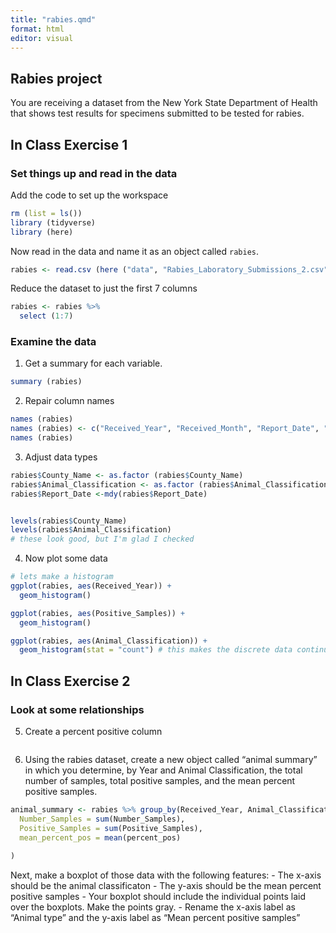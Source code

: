 ```yaml
---
title: "rabies.qmd"
format: html
editor: visual
---
```


## Rabies project

You are receiving a dataset from the New York State Department of Health that shows test results for specimens submitted to be tested for rabies.

## In Class Exercise 1

### Set things up and read in the data

Add the code to set up the workspace

```r
rm (list = ls())
library (tidyverse)
library (here)
```

Now read in the data and name it as an object called `rabies`.

```r
rabies <- read.csv (here ("data", "Rabies_Laboratory_Submissions_2.csv"))
```

Reduce the dataset to just the first 7 columns

```r
rabies <- rabies %>% 
  select (1:7)

```

### Examine the data

1.  Get a summary for each variable.

```r
summary (rabies)
```

2.  Repair column names

```r
names (rabies)
names (rabies) <- c("Received_Year", "Received_Month", "Report_Date", "County_Name", "Animal_Classification", "Number_of_Samples", "Positive_Samples")
names (rabies)
```

3.  Adjust data types

```r
rabies$County_Name <- as.factor (rabies$County_Name)
rabies$Animal_Classification <- as.factor (rabies$Animal_Classification)
rabies$Report_Date <-mdy(rabies$Report_Date)


levels(rabies$County_Name)
levels(rabies$Animal_Classification)
# these look good, but I'm glad I checked
```

4.  Now plot some data

```r
# lets make a histogram
ggplot(rabies, aes(Received_Year)) + 
  geom_histogram()

ggplot(rabies, aes(Positive_Samples)) +
  geom_histogram()

ggplot(rabies, aes(Animal_Classification)) +
  geom_histogram(stat = "count") # this makes the discrete data continuous for the histogram
```

## In Class Exercise 2

### Look at some relationships

5.  Create a percent positive column

```r

```

6.  Using the rabies dataset, create a new object called "animal summary" in which you determine, by Year and Animal Classification, the total number of samples, total positive samples, and the mean percent positive samples.

```r
animal_summary <- rabies %>% group_by(Received_Year, Animal_Classification) %>% summarise(
  Number_Samples = sum(Number_Samples),
  Positive_Samples = sum(Positive_Samples),
  mean_percent_pos = mean(percent_pos)
  
)


```

Next, make a boxplot of those data with the following features: - The x-axis should be the animal classificaton - The y-axis should be the mean percent positive samples - Your boxplot should include the individual points laid over the boxplots. Make the points gray. - Rename the x-axis label as "Animal type" and the y-axis label as "Mean percent positive samples"

```r

```
